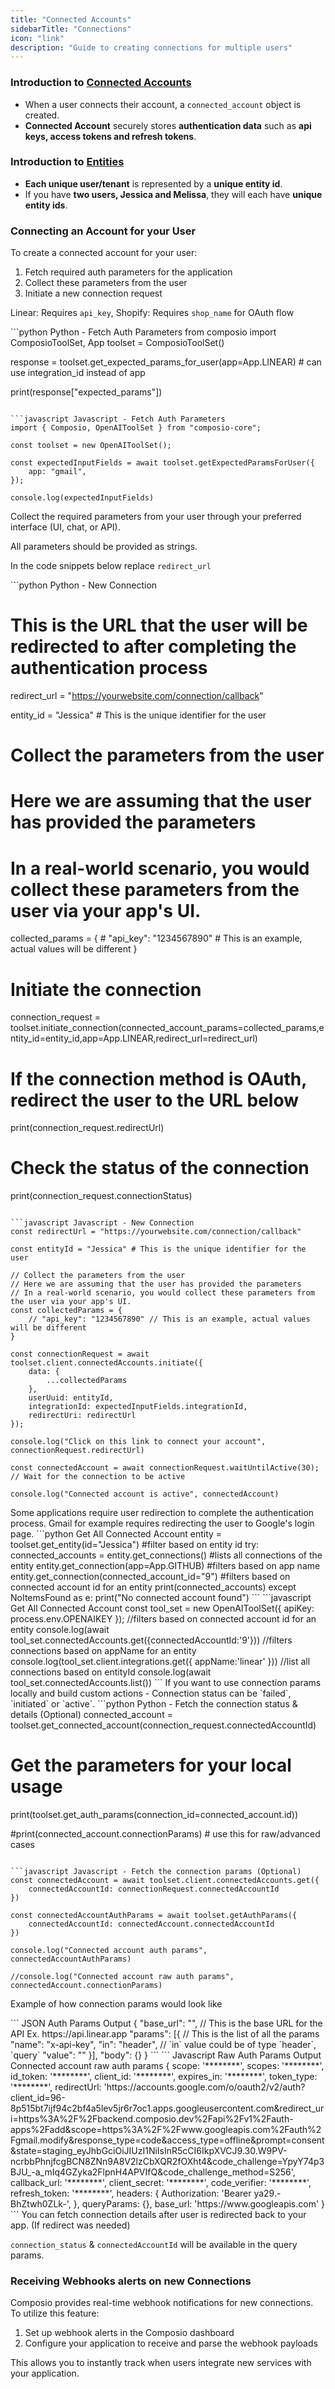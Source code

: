```yaml
---
title: "Connected Accounts"
sidebarTitle: "Connections"
icon: "link"
description: "Guide to creating connections for multiple users"
---
```


### Introduction to <u>Connected Accounts</u>
- When a user connects their account, a `connected_account` object is created. 
- **Connected Account** securely stores **authentication data** such as **api keys, access tokens and refresh tokens**.

### Introduction to <u>Entities</u>

- **Each unique user/tenant** is represented by a **unique entity id**.
- If you have **two users, Jessica and Melissa**, they will each have **unique entity ids**.

### Connecting an Account for your User
<Steps>
<Step title="Collect Parameters Required to create a Connection">
To create a connected account for your user:

1. Fetch required auth parameters for the application
2. Collect these parameters from the user
3. Initiate a new connection request

<Note> Linear: Requires `api_key`, Shopify: Requires `shop_name` for OAuth flow </Note>

<CodeGroup>
```python Python - Fetch Auth Parameters
from composio import ComposioToolSet, App
toolset = ComposioToolSet()

response = toolset.get_expected_params_for_user(app=App.LINEAR) # can use integration_id instead of app

print(response["expected_params"])
```

```javascript Javascript - Fetch Auth Parameters
import { Composio, OpenAIToolSet } from "composio-core";

const toolset = new OpenAIToolSet();

const expectedInputFields = await toolset.getExpectedParamsForUser({
    app: "gmail",
});

console.log(expectedInputFields)
```
</CodeGroup>

Collect the required parameters from your user through your preferred interface (UI, chat, or API).

<Note>
All parameters should be provided as strings.
</Note>

</Step>

<Step title="Try creating a connection with the parameters collected">

In the code snippets below replace `redirect_url`

<CodeGroup>
```python Python - New Connection

# This is the URL that the user will be redirected to after completing the authentication process
redirect_url = "https://yourwebsite.com/connection/callback"

entity_id = "Jessica" # This is the unique identifier for the user

# Collect the parameters from the user
# Here we are assuming that the user has provided the parameters
# In a real-world scenario, you would collect these parameters from the user via your app's UI.
collected_params = {
    # "api_key": "1234567890" # This is an example, actual values will be different
}

# Initiate the connection
connection_request = toolset.initiate_connection(connected_account_params=collected_params,entity_id=entity_id,app=App.LINEAR,redirect_url=redirect_url)

# If the connection method is OAuth, redirect the user to the URL below
print(connection_request.redirectUrl)

# Check the status of the connection
print(connection_request.connectionStatus)
```

```javascript Javascript - New Connection
const redirectUrl = "https://yourwebsite.com/connection/callback"

const entityId = "Jessica" # This is the unique identifier for the user

// Collect the parameters from the user
// Here we are assuming that the user has provided the parameters
// In a real-world scenario, you would collect these parameters from the user via your app's UI.
const collectedParams = {
    // "api_key": "1234567890" // This is an example, actual values will be different
}

const connectionRequest = await toolset.client.connectedAccounts.initiate({
    data: {
        ...collectedParams
    },
    userUuid: entityId,
    integrationId: expectedInputFields.integrationId, 
    redirectUri: redirectUrl
});

console.log("Click on this link to connect your account", connectionRequest.redirectUrl)

const connectedAccount = await connectionRequest.waitUntilActive(30); // Wait for the connection to be active

console.log("Connected account is active", connectedAccount)
```
</CodeGroup>

<Note>
Some applications require user redirection to complete the authentication process.
Gmail for example requires redirecting the user to Google's login page.
</Note>

</Step>

<Accordion title="How to get all Connected Accounts?">
<Tabs>
    <Tab title="Python">
    <CodeGroup>
    ```python Get All Connected Account
    entity = toolset.get_entity(id="Jessica") #filter based on entity id
    try:
        connected_accounts  = entity.get_connections() #lists all connections of the entity
        entity.get_connection(app=App.GITHUB) #filters based on app name
        entity.get_connection(connected_account_id="9") #filters based on connected account id for an entity
        print(connected_accounts)
    except NoItemsFound as e:
        print("No connected account found")
    ```
    </CodeGroup>
    </Tab>
    <Tab title="JS">
    <CodeGroup>
    ```javascript Get All Connected Account
    const tool_set = new OpenAIToolSet({
        apiKey: process.env.OPENAIKEY
    });
    //filters based on connected account id for an entity
    console.log(await tool_set.connectedAccounts.get({connectedAccountId:'9'})) 
    //filters connections based on appName for an entity
    console.log(tool_set.client.integrations.get({
        appName:'linear'
    })) 
    //list all connections based on entityId
    console.log(await tool_set.connectedAccounts.list()) 
    ```
    </CodeGroup>

</Tab>

</Tabs>
</Accordion>

<Step title="Fetch the Connection Params (Status, Access Token, Refresh Token...)">
If you want to use connection params locally and build custom actions - 

<Info>
Connection status can be `failed`, `initiated` or `active`.
</Info>
<CodeGroup>
```python Python - Fetch the connection status & details (Optional)
connected_account = toolset.get_connected_account(connection_request.connectedAccountId)

# Get the parameters for your local usage
print(toolset.get_auth_params(connection_id=connected_account.id))

#print(connected_account.connectionParams) # use this for raw/advanced cases
```

```javascript Javascript - Fetch the connection params (Optional)
const connectedAccount = await toolset.client.connectedAccounts.get({
    connectedAccountId: connectionRequest.connectedAccountId
})

const connectedAccountAuthParams = await toolset.getAuthParams({
    connectedAccountId: connectedAccount.connectedAccountId
})

console.log("Connected account auth params", connectedAccountAuthParams)

//console.log("Connected account raw auth params", connectedAccount.connectionParams)

```
</CodeGroup>

Example of how connection params would look like 

<CodeGroup>
``` JSON Auth Params Output
{
	"base_url": "", // This is the base URL for the API Ex. https://api.linear.app
	"params": [{ // This is the list of all the params
		"name": "x-api-key", 
		"in": "header", // `in` value could be of type `header`, `query` 
		"value": "<api-key>"
	}],
	"body": {}
}
```
``` Javascript Raw Auth Params Output
Connected account raw auth params {
  scope: '********',
  scopes: '********',
  id_token: '********',
  client_id: '********',
  expires_in: '********',
  token_type: '********',
  redirectUrl: 'https://accounts.google.com/o/oauth2/v2/auth?client_id=96-8p515bt7ijf94c2bf4a5lev5jr6r7oc1.apps.googleusercontent.com&redirect_uri=https%3A%2F%2Fbackend.composio.dev%2Fapi%2Fv1%2Fauth-apps%2Fadd&scope=https%3A%2F%2Fwww.googleapis.com%2Fauth%2Fgmail.modify&response_type=code&access_type=offline&prompt=consent&state=staging_eyJhbGciOiJIUzI1NiIsInR5cCI6IkpXVCJ9.30.W9PV-ncrbbPhnjfcgBCN8ZNn9A8V2lzCbXQR2fOXht4&code_challenge=YpyY74p3BJU_-a_mIq4GZyka2FlpnH4APVIfQ&code_challenge_method=S256',
  callback_url: '********',
  client_secret: '********',
  code_verifier: '********',
  refresh_token: '********',
  headers: {
    Authorization: 'Bearer ya29.-BhZtwh0ZLk-',
  },
  queryParams: {},
  base_url: 'https://www.googleapis.com'
}
```

</CodeGroup>



<Note>
You can fetch connection details after user is redirected back to your app. (If redirect was needed)

`connection_status` & `connectedAccountId` will be available in the query params.
</Note>
</Step>


</Steps>

### Receiving Webhooks alerts on new Connections

Composio provides real-time webhook notifications for new connections. To utilize this feature:

1. Set up webhook alerts in the Composio dashboard
2. Configure your application to receive and parse the webhook payloads

This allows you to instantly track when users integrate new services with your application.
